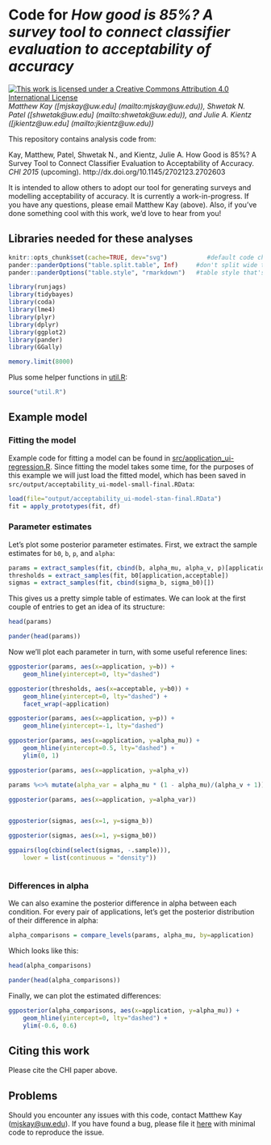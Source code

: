 # Code for _How good is 85%? A survey tool to connect classifier evaluation to acceptability of accuracy_

<a rel="license" href="http://creativecommons.org/licenses/by/4.0/"><img
alt="This work is licensed under a Creative Commons Attribution 4.0 International License" 
title="This work is licensed under a Creative Commons Attribution 4.0 International License" 
src="https://i.creativecommons.org/l/by/4.0/88x31.png" /></a> _Matthew Kay ([mjskay@uw.edu]
(mailto:mjskay@uw.edu)), Shwetak N. Patel ([shwetak@uw.edu]
(mailto:shwetak@uw.edu)), and Julie A. Kientz ([jkientz@uw.edu]
(mailto:jkientz@uw.edu))_

This repository contains analysis code from: 

Kay, Matthew, Patel, Shwetak N., and Kientz, Julie A. How Good is 85%? A Survey 
Tool to Connect Classifier Evaluation to Acceptability of Accuracy. _CHI 2015_
(upcoming). http://dx.doi.org/10.1145/2702123.2702603

It is intended to allow others to adopt our tool for generating surveys and
modelling acceptability of accuracy. It is currently a work-in-progress. If you
have any questions, please email Matthew Kay (above). Also, if you've done 
something cool with this work, we'd love to hear from you!

## Libraries needed for these analyses

```r
knitr::opts_chunk$set(cache=TRUE, dev="svg")           #default code chunk options
pander::panderOptions("table.split.table", Inf)     #don't split wide tables in output
pander::panderOptions("table.style", "rmarkdown")   #table style that's supported by github
```

```r
library(runjags)
library(tidybayes)
library(coda)
library(lme4)
library(plyr)
library(dplyr)
library(ggplot2)
library(pander)
library(GGally)

memory.limit(8000)
```

Plus some helper functions in [util.R](util.R):

```r
source("util.R")
```

## Example model

### Fitting the model
Example code for fitting a model can be found in [src/application_ui-regression.R](src/application_ui-regression.R). Since fitting 
the model takes some time, for the purposes of this example we will just load the fitted model, 
which has been saved in `src/output/acceptability_ui-model-small-final.RData`:

```r
load(file="output/acceptability_ui-model-stan-final.RData")
fit = apply_prototypes(fit, df)
```

### Parameter estimates

Let's plot some posterior parameter estimates. First, we extract the 
sample estimates for `b0`, `b`, `p`, and `alpha`:

```r
params = extract_samples(fit, cbind(b, alpha_mu, alpha_v, p)[application])
thresholds = extract_samples(fit, b0[application,acceptable])
sigmas = extract_samples(fit, cbind(sigma_b, sigma_b0)[])
```

This gives us a pretty simple table of estimates. We can look at the
first couple of entries to get an idea of its structure:

```r
head(params)
```

```r
pander(head(params))
```

Now we'll plot each parameter in turn, with some useful reference lines:

```r
ggposterior(params, aes(x=application, y=b)) +
    geom_hline(yintercept=0, lty="dashed")

ggposterior(thresholds, aes(x=acceptable, y=b0)) +
    geom_hline(yintercept=0, lty="dashed") +
    facet_wrap(~application) 

ggposterior(params, aes(x=application, y=p)) +
    geom_hline(yintercept=-1, lty="dashed")

ggposterior(params, aes(x=application, y=alpha_mu)) +
    geom_hline(yintercept=0.5, lty="dashed") +
    ylim(0, 1)

ggposterior(params, aes(x=application, y=alpha_v))

params %<>% mutate(alpha_var = alpha_mu * (1 - alpha_mu)/(alpha_v + 1))

ggposterior(params, aes(x=application, y=alpha_var))


ggposterior(sigmas, aes(x=1, y=sigma_b))

ggposterior(sigmas, aes(x=1, y=sigma_b0))

ggpairs(log(cbind(select(sigmas, -.sample))),
    lower = list(continuous = "density"))



```

### Differences in alpha

We can also examine the posterior difference in alpha between each condition. For 
every pair of applications, let's get the posterior distribution of their 
difference in alpha:

```r
alpha_comparisons = compare_levels(params, alpha_mu, by=application)
```

Which looks like this:

```r
head(alpha_comparisons)
```

```r
pander(head(alpha_comparisons))
```

Finally, we can plot the estimated differences:

```r
ggposterior(alpha_comparisons, aes(x=application, y=alpha_mu)) + 
    geom_hline(yintercept=0, lty="dashed") +
    ylim(-0.6, 0.6)
```

## Citing this work

Please cite the CHI paper above.

## Problems

Should you encounter any issues with this code, contact Matthew Kay
(<mjskay@uw.edu>). If you have found a bug, please file it [here](https://github.com/mjskay/acceptability-of-accuracy/issues/new) with minimal code to reproduce
the issue.


